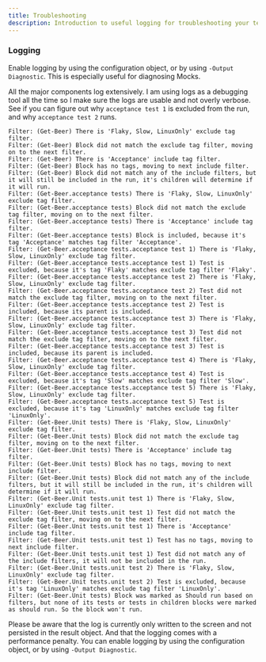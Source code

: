 ```yaml
---
title: Troubleshooting
description: Introduction to useful logging for troubleshooting your tests or Pester itself
---
```


### Logging

Enable logging by using the configuration object, or by using `-Output Diagnostic`. This is especially useful for diagnosing Mocks.

All the major components log extensively. I am using logs as a debugging tool all the time so I make sure the logs are usable and not overly verbose. See if you can figure out why `acceptance test 1` is excluded from the run, and why `acceptance test 2` runs.

```
Filter: (Get-Beer) There is 'Flaky, Slow, LinuxOnly' exclude tag filter.
Filter: (Get-Beer) Block did not match the exclude tag filter, moving on to the next filter.
Filter: (Get-Beer) There is 'Acceptance' include tag filter.
Filter: (Get-Beer) Block has no tags, moving to next include filter.
Filter: (Get-Beer) Block did not match any of the include filters, but it will still be included in the run, it's children will determine if it will run.
Filter: (Get-Beer.acceptance tests) There is 'Flaky, Slow, LinuxOnly' exclude tag filter.
Filter: (Get-Beer.acceptance tests) Block did not match the exclude tag filter, moving on to the next filter.
Filter: (Get-Beer.acceptance tests) There is 'Acceptance' include tag filter.
Filter: (Get-Beer.acceptance tests) Block is included, because it's tag 'Acceptance' matches tag filter 'Acceptance'.
Filter: (Get-Beer.acceptance tests.acceptance test 1) There is 'Flaky, Slow, LinuxOnly' exclude tag filter.
Filter: (Get-Beer.acceptance tests.acceptance test 1) Test is excluded, because it's tag 'Flaky' matches exclude tag filter 'Flaky'.
Filter: (Get-Beer.acceptance tests.acceptance test 2) There is 'Flaky, Slow, LinuxOnly' exclude tag filter.
Filter: (Get-Beer.acceptance tests.acceptance test 2) Test did not match the exclude tag filter, moving on to the next filter.
Filter: (Get-Beer.acceptance tests.acceptance test 2) Test is included, because its parent is included.
Filter: (Get-Beer.acceptance tests.acceptance test 3) There is 'Flaky, Slow, LinuxOnly' exclude tag filter.
Filter: (Get-Beer.acceptance tests.acceptance test 3) Test did not match the exclude tag filter, moving on to the next filter.
Filter: (Get-Beer.acceptance tests.acceptance test 3) Test is included, because its parent is included.
Filter: (Get-Beer.acceptance tests.acceptance test 4) There is 'Flaky, Slow, LinuxOnly' exclude tag filter.
Filter: (Get-Beer.acceptance tests.acceptance test 4) Test is excluded, because it's tag 'Slow' matches exclude tag filter 'Slow'.
Filter: (Get-Beer.acceptance tests.acceptance test 5) There is 'Flaky, Slow, LinuxOnly' exclude tag filter.
Filter: (Get-Beer.acceptance tests.acceptance test 5) Test is excluded, because it's tag 'LinuxOnly' matches exclude tag filter 'LinuxOnly'.
Filter: (Get-Beer.Unit tests) There is 'Flaky, Slow, LinuxOnly' exclude tag filter.
Filter: (Get-Beer.Unit tests) Block did not match the exclude tag filter, moving on to the next filter.
Filter: (Get-Beer.Unit tests) There is 'Acceptance' include tag filter.
Filter: (Get-Beer.Unit tests) Block has no tags, moving to next include filter.
Filter: (Get-Beer.Unit tests) Block did not match any of the include filters, but it will still be included in the run, it's children will determine if it will run.
Filter: (Get-Beer.Unit tests.unit test 1) There is 'Flaky, Slow, LinuxOnly' exclude tag filter.
Filter: (Get-Beer.Unit tests.unit test 1) Test did not match the exclude tag filter, moving on to the next filter.
Filter: (Get-Beer.Unit tests.unit test 1) There is 'Acceptance' include tag filter.
Filter: (Get-Beer.Unit tests.unit test 1) Test has no tags, moving to next include filter.
Filter: (Get-Beer.Unit tests.unit test 1) Test did not match any of the include filters, it will not be included in the run.
Filter: (Get-Beer.Unit tests.unit test 2) There is 'Flaky, Slow, LinuxOnly' exclude tag filter.
Filter: (Get-Beer.Unit tests.unit test 2) Test is excluded, because it's tag 'LinuxOnly' matches exclude tag filter 'LinuxOnly'.
Filter: (Get-Beer.Unit tests) Block was marked as Should run based on filters, but none of its tests or tests in children blocks were marked as should run. So the block won't run.
```

Please be aware that the log is currently only written to the screen and not persisted in the result object. And that the logging comes with a performance penalty. You can enable logging by using the configuration object, or by using `-Output Diagnostic`.
